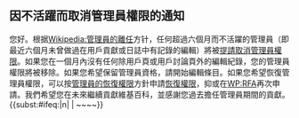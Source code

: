 ==因不活躍而取消管理員權限的通知==
{{{icon|[[Image:Information.svg|25px|alt=Information icon]]}}}
您好。根据[[Wikipedia:管理員的離任]]方针，任何超過六個月而不活躍的管理員（即最近六個月未曾做過在用戶貢獻或日誌中有記錄的編輯）將被[[Wikipedia:行政員布告板|提請取消管理員權限]]。如果您在一個月內沒有任何除用戶頁或用戶討論頁外的編輯紀錄，您的管理員權限將被移除。如果您希望保留管理員資格，請開始編輯條目。如果您希望恢復管理員權限，可以按[[Wikipedia:管理员#復任|管理員的恢復權限]]方針申請[[WP:BCN|恢復權限]]，抑或在[[Wikipedia:申请成为管理人员|WP:RFA]]再次申請。我們希望您在未來繼續貢獻維基百科，並感謝您過去擔任管理員期間的貢獻。<!-- Template:Inactive admin -->{{<includeonly>subst:</includeonly>#ifeq:{{{sig}}}|n| | ~~<includeonly></includeonly>~~}}<noinclude>
{{documentation}}
<!-- PLEASE ADD THIS TEMPLATE'S CATEGORIES AND INTERWIKIS TO THE /doc SUBPAGE, THANKS -->
</noinclude>